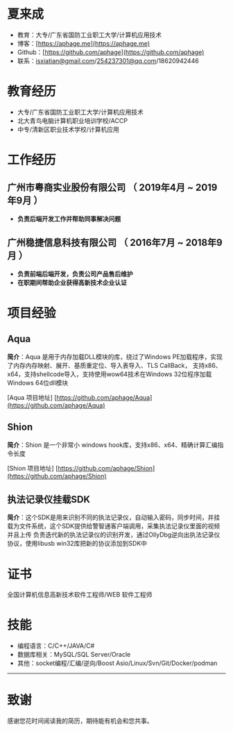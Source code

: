 # 夏来成
* 教育：大专/广东省国防工业职工大学/计算机应用技术
* 博客：[https://aphage.me](https://aphage.me)
* Github：[https://github.com/aphage](https://github.com/aphage)
* 联系：isxiatian@gmail.com/254237301@qq.com/18620942446

# 教育经历

* 大专/广东省国防工业职工大学/计算机应用技术
* 北大青鸟电脑计算机职业培训学校/ACCP
* 中专/清新区职业技术学校/计算机应用

# 工作经历

## 广州市粤商实业股份有限公司 （ 2019年4月 ~ 2019年9月 ）

- **负责后端开发工作并帮助同事解决问题**

## 广州稳捷信息科技有限公司 （ 2016年7月 ~ 2018年9月 ）

- **负责前端后端开发，负责公司产品售后维护**
- **在职期间帮助企业获得高新技术企业认证**

# 项目经验

## Aqua
**简介**：Aqua 是用于内存加载DLL模块的库，绕过了Windows PE加载程序，实现了内存内存映射、展开、基质重定位、导入表导入、TLS CallBack，
支持x86、x64，支持shellcode导入，支持使用wow64技术在Windows 32位程序加载Windows 64位dll模块

[Aqua 项目地址] [https://github.com/aphage/Aqua](https://github.com/aphage/Aqua)

## Shion
**简介**：Shion 是一个非常小 windows hook库，支持x86、x64、精确计算汇编指令长度

[Shion 项目地址] [https://github.com/aphage/Shion](https://github.com/aphage/Shion)


## 执法记录仪挂载SDK
**简介**：这个SDK是用来识别不同的执法记录仪，自动输入密码，同步时间，并挂载为文件系统，这个SDK提供给警智通客户端调用，采集执法记录仪里面的视频并且上传
负责迭代新的执法记录仪的识别开发，通过OllyDbg逆向出执法记录仪协议，使用libusb win32库把新的协议添加到SDK中

# 证书

全国计算机信息高新技术软件工程师/WEB 软件工程师

# 技能

* 编程语言：C/C++/JAVA/C#
* 数据库相关：MySQL/SQL Server/Oracle
* 其他：socket编程/汇编/逆向/Boost Asio/Linux/Svn/Git/Docker/podman
---
# 致谢
感谢您花时间阅读我的简历，期待能有机会和您共事。